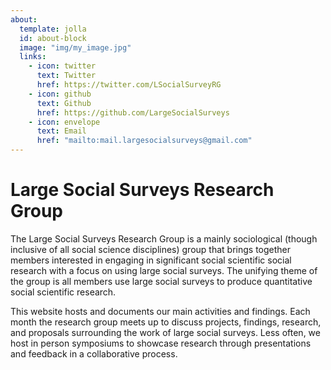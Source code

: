 ---
about:
  template: jolla
  id: about-block
  image: "img/my_image.jpg"
  links:
    - icon: twitter
      text: Twitter
      href: https://twitter.com/LSocialSurveyRG
    - icon: github
      text: Github
      href: https://github.com/LargeSocialSurveys
    - icon: envelope
      text: Email
      href: "mailto:mail.largesocialsurveys@gmail.com"  
---

::: {#about-block}
:::

# Large Social Surveys Research Group

The Large Social Surveys Research Group is a mainly sociological (though inclusive of all social science disciplines) group that brings together members interested in engaging in significant social scientific social research with a focus on using large social surveys. The unifying theme of the group is all members use large social surveys to produce quantitative social scientific research.

This website hosts and documents our main activities and findings. Each month the research group meets up to discuss projects, findings, research, and proposals surrounding the work of large social surveys. Less often, we host in person symposiums to showcase research through presentations and feedback in a collaborative process. 

